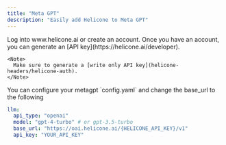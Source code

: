```yaml
---
title: "Meta GPT"
description: "Easily add Helicone to Meta GPT"
---
```


<Steps>
  <Step title="Create an account + Generate an API Key">
    Log into www.helicone.ai or create an account. Once you have an account, you
    can generate an [API key](https://helicone.ai/developer).

    <Note>
      Make sure to generate a [write only API key](helicone-headers/helicone-auth).
    </Note>

  </Step>
  <Step title="Set base_url in the your config file">
You can configure your metagpt `config.yaml` and change the base_url to the following
  <CodeGroup>

```yaml config.yaml
llm:
  api_type: "openai"
  model: "gpt-4-turbo" # or gpt-3.5-turbo
  base_url: "https://oai.helicone.ai/{HELICONE_API_KEY}/v1"
  api_key: "YOUR_API_KEY"
```

</CodeGroup>

  </Step>
  
</Steps>
